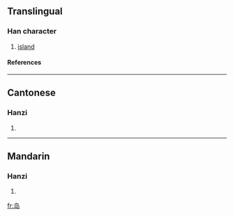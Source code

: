 {{see|島}}

==Translingual==
===Han character===
{{Han char|rn=46|rad=山|as=04|sn=7|four=|canj=心卜尸山 (PYSU)}}
# [[island]]
====References====
{{Han ref|kx=0308.331|hdz=10764.150|uh=5C9B|ud=23707}}
----
==Cantonese==
===Hanzi===
{{yue-hanzi|jyut=|y=dou2}}
# {{defn|Cantonese}}
----
==Mandarin==
===Hanzi===
{{cmn-hanzi|tra=島|pin=[[dǎo]] (dao3)|wg=tao<sup>3</sup>}}
# {{defn|Mandarin}}

[[fr:岛]]